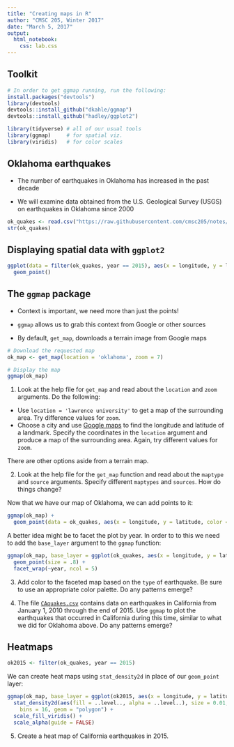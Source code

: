 ```yaml
---
title: "Creating maps in R"
author: "CMSC 205, Winter 2017"
date: "March 5, 2017"
output: 
  html_notebook:
    css: lab.css
---
```



## Toolkit

```r
# In order to get ggmap running, run the following:
install.packages("devtools")
library(devtools)
devtools::install_github("dkahle/ggmap")
devtools::install_github("hadley/ggplot2")
```


```r
library(tidyverse) # all of our usual tools
library(ggmap)     # for spatial viz.
library(viridis)   # for color scales
```

## Oklahoma earthquakes

- The number of earthquakes in Oklahoma has increased in the past decade

-  We will examine data obtained from the U.S. Geological Survey (USGS) on earthquakes in Oklahoma since 2000 


```r
ok_quakes <- read.csv("https://raw.githubusercontent.com/cmsc205/notes/master/day20/OKquakes.csv")
str(ok_quakes)
```

## Displaying spatial data with `ggplot2` {.smaller}

```r
ggplot(data = filter(ok_quakes, year == 2015), aes(x = longitude, y = latitude)) +
  geom_point()
```


## The `ggmap` package

- Context is important, we need more than just the points!

- `ggmap` allows us to grab this context from Google or other sources

- By default, `get_map`, downloads a terrain image from Google maps

```r
# Download the requested map
ok_map <- get_map(location = 'oklahoma', zoom = 7)

# Display the map
ggmap(ok_map)
```

1. Look at the help file for `get_map` and read about the `location` and `zoom` arguments. Do the following:
- Use `location = 'lawrence university'` to get a map of the surrounding area. Try difference values for `zoom`.
- Choose a city and use [Google maps](https://www.google.com/maps) to find the longitude and latitude of a landmark. Specify the coordinates in the `location` argument and produce a map of the surrounding area. Again, try different values for `zoom`.

There are other options aside from a terrain map.


2.  Look at the help file for the `get_map` function and read about the `maptype` and `source` arguments. Specify different `maptypes` and `sources`. How do things change?

Now that we have our map of Oklahoma, we can add points to it:

```r
ggmap(ok_map) +
  geom_point(data = ok_quakes, aes(x = longitude, y = latitude, color = year))
```

A better idea might be to facet the plot by year. In order to to this we need to add the `base_layer` argument to the `ggmap` function:

```r
ggmap(ok_map, base_layer = ggplot(ok_quakes, aes(x = longitude, y = latitude))) +
  geom_point(size = .8) +
  facet_wrap(~year, ncol = 5)
```

3. Add color to the faceted map based on the `type` of earthquake. Be sure to use an appropriate color palette. Do any patterns emerge?

4.  The file [`CAquakes.csv`](https://raw.githubusercontent.com/cmsc205/notes/master/day20/CAquakes.csv) contains data on earthquakes in California from January 1, 2010 through the end of 2015. Use `ggmap` to plot the earthquakes that occurred in California during this time, similar to what we did for Oklahoma above. Do any patterns emerge? 


## Heatmaps

```r
ok2015 <- filter(ok_quakes, year == 2015)
```


We can create heat maps using `stat_density2d` in place of our `geom_point` layer:

```r
ggmap(ok_map, base_layer = ggplot(ok2015, aes(x = longitude, y = latitude))) +
  stat_density2d(aes(fill = ..level.., alpha = ..level..), size = 0.01, 
    bins = 16, geom = "polygon") +
  scale_fill_viridis() +
  scale_alpha(guide = FALSE)
```

5. Create a heat map of California earthquakes in 2015.